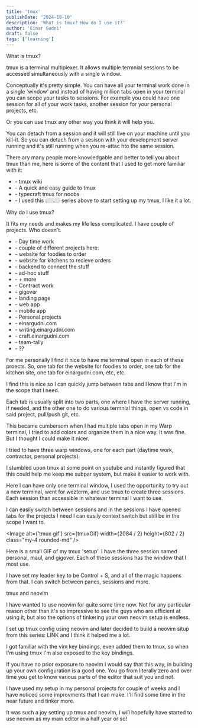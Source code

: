 ```yaml
---
title: 'tmux'
publishDate: '2024-10-10'
description: 'What is tmux? How do I use it?'
author: 'Einar Gudni'
draft: false
tags: ['learning']
---
```


<Draft />

<SubHeading>
  What is tmux?
</SubHeading>

<p class="mt-2">
tmux is a terminal multiplexer. It allows multiple termnial sessions to be accessed simultaneously with a single window.
</p>

<p class="mt-2">
Conceptually it's pretty simple. You can have all your terminal work done in a single 'window' and instead of having million tabs open in your terminal you can scope your tasks to sessions. For example you could have one session for all of your work tasks, another session for your personal projects, etc.
</p>

<p class="mt-2">
Or you can use tmux any other way you think it will help you.
</p>

<p class="mt-2">
You can detach from a session and it will still live on your machine until you kill-it. So you can detach from a sesison with your development server running and it's still running when you re-attac hto the same session.
</p>

<p class="mt-2">
There ary many people more knowledgable and better to tell you about tmux than me, here is some of the content that I used to get more familiar with it:
</p>

<ul class="mt-2">
<li class="ml-3">- <InlineLink href="https://github.com/tmux/tmux/wiki">tmux wiki</InlineLink></li>
<li class="ml-3">- <InlineLink href="https://hamvocke.com/blog/a-quick-and-easy-guide-to-tmux/">A quick and easy guide to tmux</InlineLink></li>
<li class="ml-3">- <InlineLink href="https://www.youtube.com/watch?v=niuOc02Rvrc&t=394s">typecraft tmux for noobs</InlineLink></li>
<li class="ml-5">- I used this 👆🏼👆🏼 series above to start setting up my tmux, I like it a lot.</li>
</ul>

<SubHeading>
  Why do I use tmux?
</SubHeading>

<div class="mt-2">

<p class="mt-2">
  It fits my needs and makes my life less complicated.
  I have couple of projects. Who doesn't.
</p>

<ul class="mt-3">
<li class="font-semibold">- Day time work</li>
  <li class="ml-3">- couple of different projects here:</li>
  <li class="ml-3">- website for foodies to order</li>
  <li class="ml-3">- website for kitchens to recieve orders</li>
  <li class="ml-3">- backend to connect the stuff</li>
  <li class="ml-3">- ad-hoc stuff</li>
  <li class="ml-3">- + more</li>
<li class="font-semibold">- Contract work</li>
  <li class="ml-3">- gigover</li>
    <li class="ml-5">- landing page</li>
    <li class="ml-5">- web app</li>
    <li class="ml-5">- mobile app</li>
<li class="font-semibold">- Personal projects</li>
  <li class="ml-3">- einargudni.com</li>
  <li class="ml-3">- writing.einargudni.com</li>
  <li class="ml-3">- craft.einargudni.com</li>
  <li class="ml-3">- team-tally</li>
  <li class="ml-3">- ??</li>
</ul>

<p class="mt-2">
For me personally I find it nice to have me terminal open in each of these proects. So, one tab for the website for foodies to order, one tab for the kitchen site, one tab for einargudni.com, etc, etc.
</p>

<p class="mt-2">
I find this is nice so I can quickly jump between tabs and I know that I'm in the scope that I need.
</p>

<p class="mt-2">
Each tab is usually split into two parts, one where I have the server running, if needed, and the other one to do various termnial things, open vs code in said project, pull/push git, etc.
</p>

<p class="mt-2">
This became cumbersom when I had multiple tabs open in my Warp terminal, I tried to add colors and organize them in a nice way. It was fine. But I thought I could make it nicer.
</p>

<p class="mt-2">
I tried to have three warp windows, one for each part (daytime work, contractor, personal projects).
</p>

<p class="mt-2">
I stumbled upon tmux at some point on youtube and instantly figured that this could help me keep me subpar system, but make it easier to work with.
</p>

<p class="mt-2">
Here I can have only one terminal window, I used the opportunity to try out a new terminal, went for wezterm, and use tmux to create three sessions. Each session than accessible in whatever terminal I want to use.
</p>

<p clas="mt-2">
I can easily switch between sessions and in the sessions I have opened tabs for the projects I need I can easily context switch but still be in the scope I want to.
</p>

<Image
	alt={'tmux gif'}
	src={tmuxGif}
	width={2084 / 2}
	height={802 / 2}
	class="my-4 rounded-md"
/>

<p class="mt-2 font-semibold">
Here is a small GIF of my tmux 'setup'. I have the three session named personal, maul, and gigover. Each of these sessions has the window that I most use.
</p>

<p class="mt-2">
I have set my leader key to be Control + S, and all of the magic happens from that. I can switch between panes, sessions and more.
</p>

</div>

<SubHeading>
 tmux and neovim
</SubHeading>

<div class="mt-3">

<p class="mt-2">
I have wanted to use neovim for quite some time now. Not for any particular reason other than it's so impressive to see the guys who are efficient at using it, but also the options of tinkering your own neovim setup is endless.
</p>

<p class="mt-2">
I set up tmux config using neovim and later decided to build a neovim situp from this series: LINK and I think it helped me a lot.
</p>

<p class="mt-2">
I got familiar with the vim key bindings, even added them to tmux, so when I'm using tmux I'm also exposed to the key bindings.
</p>

<p class="mt-2">
If you have no prior exposure to neovim I would say that this way, in building up your own configuration is a good one. You go from literally zero and over time you get to know various parts of the editor that suit you and not.
</p>

<p class="mt-2">
I have used my setup in my personal projects for couple of weeks and I have noticed some improvments that I can make. I'll find some time in the near future and tinker more.
</p>

<p class="mt-2">
It was such a joy setting up tmux and neovim, I will hopefully have started to use neovim as my main editor in a half year or so!
</p>
</div>
